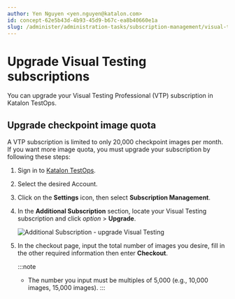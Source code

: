 ```yaml
---
author: Yen Nguyen <yen.nguyen@katalon.com>
id: concept-62e5b43d-4b93-45d9-b67c-ea8b40660e1a
slug: /administer/administration-tasks/subscription-management/visual-testing-subscription/upgrade-visual-testing-subscriptions
---
```


# Upgrade Visual Testing subscriptions

You can upgrade your Visual Testing Professional \(VTP\) subscription in Katalon TestOps.

## Upgrade checkpoint image quota

A VTP subscription is limited to only 20,000 checkpoint images per month. If you want more image quota, you must upgrade your subscription by following these steps:

1.  Sign in to [Katalon TestOps](https://testops.katalon.io/login).

2.  Select the desired Account.

3.  Click on the **Settings** icon, then select **Subscription Management**.

4.  In the **Additional Subscription** section, locate your Visual Testing subscription and click *option* &gt; **Upgrade**.

    <img src="/doc_images/Documents/Administer/Administrative_Tasks/Subscription_Management/Visual_Testing_Subscription_Management/upgrade_subscriptions/Additional_subscription_-_upgrade_visual_testing.png" width={700} alt="Additional Subscription - upgrade Visual Testing" />

5.  In the checkout page, input the total number of images you desire, fill in the other required information then enter **Checkout**.

    
    :::note

    -   The number you input must be multiples of 5,000 \(e.g., 10,000 images, 15,000 images\).
    :::